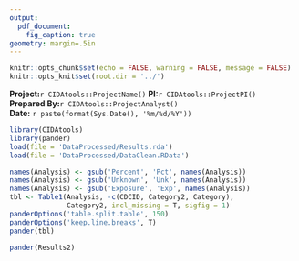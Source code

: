 ```yaml
---
output: 
  pdf_document:
    fig_caption: true
geometry: margin=.5in
---
```


```r
knitr::opts_chunk$set(echo = FALSE, warning = FALSE, message = FALSE)
knitr::opts_knit$set(root.dir = '../')
```

**Project:**`r CIDAtools::ProjectName()`
**PI:**`r CIDAtools::ProjectPI()`  
**Prepared By:**`r CIDAtools::ProjectAnalyst()`  
**Date:** `r paste(format(Sys.Date(), '%m/%d/%Y'))`  

```r
library(CIDAtools)
library(pander)
load(file = 'DataProcessed/Results.rda')
load(file = 'DataProcessed/DataClean.RData')
```

```r
names(Analysis) <- gsub('Percent', 'Pct', names(Analysis))
names(Analysis) <- gsub('Unknown', 'Unk', names(Analysis))
names(Analysis) <- gsub('Exposure', 'Exp', names(Analysis))
tbl <- Table1(Analysis, -c(CDCID, Category2, Category), 
              Category2, incl_missing = T, sigfig = 1)
panderOptions('table.split.table', 150)
panderOptions('keep.line.breaks', T)
pander(tbl)
```

\newpage

```r
pander(Results2)
```


